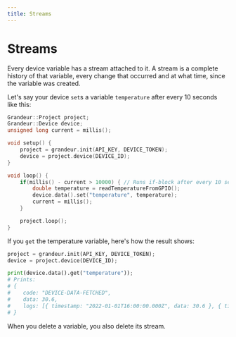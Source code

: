 ```yaml
---
title: Streams
---
```


# Streams

Every device variable has a stream attached to it. A stream is a complete history of that variable, every change that occurred and at what time, since the variable was created.

Let's say your device `set`s a variable `temperature` after every 10 seconds like this:

```cpp filename="Arduino"
Grandeur::Project project;
Grandeur::Device device;
unsigned long current = millis();

void setup() {
    project = grandeur.init(API_KEY, DEVICE_TOKEN);
    device = project.device(DEVICE_ID);
}

void loop() {
    if(millis() - current > 10000) { // Runs if-block after every 10 seconds.
        double temperature = readTemperatureFromGPIO();
        device.data().set("temperature", temperature);
        current = millis();
    }

    project.loop();
}
```

If you `get` the temperature variable, here's how the result shows:

```python filename="Python"
project = grandeur.init(API_KEY, DEVICE_TOKEN);
device = project.device(DEVICE_ID);

print(device.data().get("temperature"));
# Prints:
# {
#    code: "DEVICE-DATA-FETCHED",
#    data: 30.6,
#    logs: [{ timestamp: "2022-01-01T16:00:00.000Z", data: 30.6 }, { timestamp: "2022-01-01T16:00:10.000Z", data: 31.2 }, { timestamp: "2022-01-01T16:00:20.000Z", data: 31.8 }, { timestamp: "2022-01-01T16:00:30.000Z", data: 32.4 }, { timestamp: "2022-01-01T16:00:40.000Z", data: 33 }, ...]
# }
```

When you delete a variable, you also delete its stream.